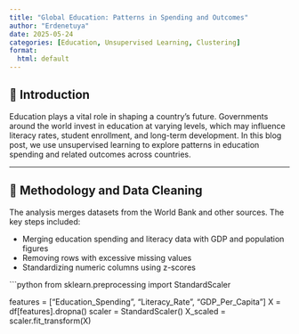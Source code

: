 ```yaml
---
title: "Global Education: Patterns in Spending and Outcomes"
author: "Erdenetuya"
date: 2025-05-24
categories: [Education, Unsupervised Learning, Clustering]
format:
  html: default
---
```


## 📘 Introduction

Education plays a vital role in shaping a country’s future. Governments around the world invest in education at varying levels, which may influence literacy rates, student enrollment, and long-term development. In this blog post, we use unsupervised learning to explore patterns in education spending and related outcomes across countries.

---

## 🧹 Methodology and Data Cleaning

The analysis merges datasets from the World Bank and other sources. The key steps included:

- Merging education spending and literacy data with GDP and population figures
- Removing rows with excessive missing values
- Standardizing numeric columns using z-scores

```python
from sklearn.preprocessing import StandardScaler

features = ["Education_Spending", "Literacy_Rate", "GDP_Per_Capita"]
X = df[features].dropna()
scaler = StandardScaler()
X_scaled = scaler.fit_transform(X)
